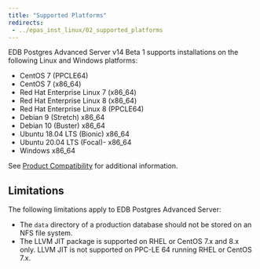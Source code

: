 ```yaml
---
title: "Supported Platforms"
redirects:
 - ../epas_inst_linux/02_supported_platforms
---
```


EDB Postgres Advanced Server v14 Beta 1 supports installations on the following Linux and Windows platforms:

-  CentOS 7 (PPCLE64)
-  CentOS 7 (x86_64)
-  Red Hat Enterprise Linux 7 (x86_64)
-  Red Hat Enterprise Linux 8 (x86_64)
-  Red Hat Enterprise Linux 8 (PPCLE64) 
-  Debian 9 (Stretch) x86_64
-  Debian 10 (Buster) x86_64
-  Ubuntu 18.04 LTS (Bionic) x86_64 
-  Ubuntu 20.04 LTS (Focal)- x86_64
-  Windows x86_64

See [Product Compatibility](www.enterprisedb.com/product-compatibility) for additional information.


## Limitations

The following limitations apply to EDB Postgres Advanced Server:

-   The `data` directory of a production database should not be stored on an NFS file system.
-   The LLVM JIT package is supported on RHEL or CentOS 7.x and 8.x only. LLVM JIT is not supported on PPC-LE 64 running RHEL or CentOS 7.x.